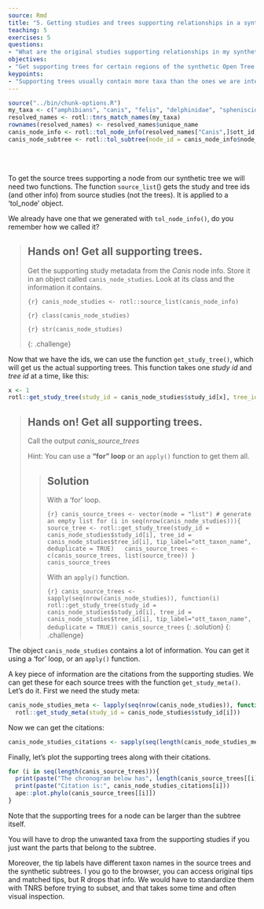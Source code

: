 ```yaml
---
source: Rmd
title: "5. Getting studies and trees supporting relationships in a synthetic subtree"
teaching: 5
exercises: 5
questions:
- "What are the original studies supporting relationships in my synthetic subtree?"
objectives:
- "Get supporting trees for certain regions of the synthetic Open Tree of Life."
keypoints:
- "Supporting trees usually contain more taxa than the ones we are interested in."
---
```

```r
source("../bin/chunk-options.R")
my_taxa <- c("amphibians", "canis", "felis", "delphinidae", "spheniscidae")
resolved_names <- rotl::tnrs_match_names(my_taxa)
rownames(resolved_names) <- resolved_names$unique_name
canis_node_info <- rotl::tol_node_info(resolved_names["Canis",]$ott_id)
canis_node_subtree <- rotl::tol_subtree(node_id = canis_node_info$node_id)
```

<br/>
<br/>

To get the source trees supporting a node from our synthetic tree we will need two functions.
The function `source_list`() gets the study and tree ids (and other info) from source studies (not the trees). It is applied to a 'tol_node' object.

We already have one that we generated with `tol_node_info()`, do you remember how we called it?

> ## Hands on! Get all supporting trees.
> Get the supporting study metadata from the _Canis_ node info. Store it in an object called `canis_node_studies`.
> Look at its class and the information it contains.
>
> ```{r}
> canis_node_studies <- rotl::source_list(canis_node_info)
> ```
>
> ```{r}
> class(canis_node_studies)
> ```
>
> ```{r}
> str(canis_node_studies)
> ```
>
{: .challenge}

Now that we have the ids, we can use the function `get_study_tree()`, which will get us the actual supporting trees.
This function takes one _study id_ and _tree id_ at a time, like this:

```r
x <- 1
rotl::get_study_tree(study_id = canis_node_studies$study_id[x], tree_id = canis_node_studies$tree_id[x], tip_label="ott_taxon_name", deduplicate = TRUE)
```

> ## Hands on! Get all supporting trees.
>
> Call the output _canis_source_trees_
>
> Hint: You can use a **"for" loop** or an `apply()` function to get them all.
>
> > ## Solution
> >
> > With a 'for' loop.
> >
> > ```{r}
> > canis_source_trees <- vector(mode = "list") # generate an empty list
> > for (i in seq(nrow(canis_node_studies))){
> >   source_tree <- rotl::get_study_tree(study_id = canis_node_studies$study_id[i], tree_id = canis_node_studies$tree_id[i], tip_label="ott_taxon_name", deduplicate = TRUE)
> >   canis_source_trees <- c(canis_source_trees, list(source_tree))
> > }
> > canis_source_trees
> > ```
> >
> > With an `apply()` function.
> >
> > ```{r}
> > canis_source_trees <- sapply(seq(nrow(canis_node_studies)), function(i)
> >   rotl::get_study_tree(study_id = canis_node_studies$study_id[i], tree_id = canis_node_studies$tree_id[i], tip_label="ott_taxon_name", deduplicate = TRUE))
> > canis_source_trees
> > ```
> {: .solution}
{: .challenge}

The object `canis_node_studies` contains a lot of information. You can get it using a 'for' loop, or an `apply()` function.

A key piece of information are the citations from the supporting studies. We can get these for each source trees with the function `get_study_meta()`. Let's do it. First we need the study meta:

```r
canis_node_studies_meta <- lapply(seq(nrow(canis_node_studies)), function(i)
  rotl::get_study_meta(study_id = canis_node_studies$study_id[i]))
```

Now we can get the citations:

```r
canis_node_studies_citations <- sapply(seq(length(canis_node_studies_meta)), function (i) canis_node_studies_meta[[i]]$nexml$`^ot:studyPublicationReference`)
```

Finally, let's plot the supporting trees along with their citations.
```r
for (i in seq(length(canis_source_trees))){
  print(paste("The chronogram below has", length(canis_source_trees[[i]]$tip.label), "tips."))
  print(paste("Citation is:", canis_node_studies_citations[i]))
  ape::plot.phylo(canis_source_trees[[i]])
}
```
Note that the supporting trees for a node can be larger than the subtree itself.

You will have to drop the unwanted taxa from the supporting studies if you just want the parts that belong to the subtree.

Moreover, the tip labels have different taxon names in the source trees and the synthetic subtrees. I you go to the browser, you can access original tips and matched tips, but R drops that info. We would have to standardize them with TNRS before trying to subset, and that takes some time and often visual inspection.

<br/>
